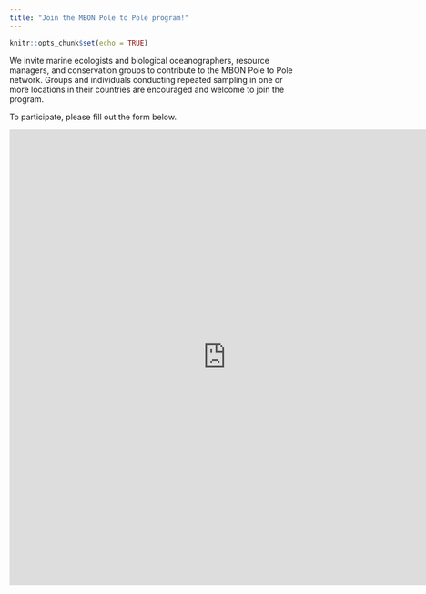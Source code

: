 ```yaml
---
title: "Join the MBON Pole to Pole program!"
---
```


```r
knitr::opts_chunk$set(echo = TRUE)
```

We invite marine ecologists and biological oceanographers, resource managers, and conservation groups to contribute to the MBON Pole to Pole network. Groups and individuals conducting repeated sampling in one or more locations in their countries are encouraged and welcome to join the program. 

To participate, please fill out the form below.

<iframe src="https://docs.google.com/forms/d/e/1FAIpQLSeziNHcbvR2qDAkHNqMRxTOSl3wfYTCPWCRosQtHxRpLkqBsw/viewform?usp=sf_link" width="760" height="800" frameborder="0" marginheight="0" marginwidth="0">Loading...</iframe>


